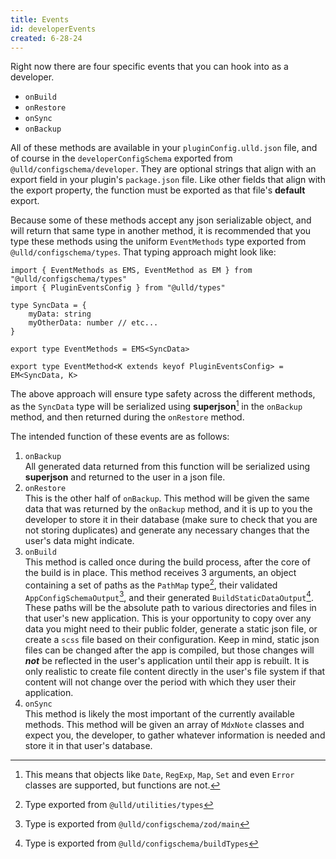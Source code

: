 ```yaml
---
title: Events
id: developerEvents
created: 6-28-24
---
```


Right now there are four <LogoAsText /> specific events that you can hook into as a developer.

- `onBuild`
- `onRestore`
- `onSync`
- `onBackup`


All of these methods are available in your `pluginConfig.ulld.json` file, and of course in the `developerConfigSchema` exported from `@ulld/configschema/developer`. They are optional strings that align with an export field in your plugin's `package.json` file. Like other fields that align with the export property, the function must be exported as that file's **default** export. 

Because some of these methods accept any json serializable object, and will return that same type in another method, it is recommended that you type these methods using the uniform `EventMethods` type exported from `@ulld/configschema/types`. That typing approach might look like:

```tsx
import { EventMethods as EMS, EventMethod as EM } from "@ulld/configschema/types"
import { PluginEventsConfig } from "@ulld/types"

type SyncData = {
    myData: string
    myOtherData: number // etc...
}

export type EventMethods = EMS<SyncData>

export type EventMethod<K extends keyof PluginEventsConfig> = EM<SyncData, K>
```

The above approach will ensure type safety across the different methods, as the `SyncData` type will be serialized using **superjson**[^1] in the `onBackup` method, and then returned during the `onRestore` method.

The intended function of these events are as follows:

1. `onBackup`  
    All generated data returned from this function will be serialized using **superjson** and returned to the user in a json file.
2. `onRestore`  
    This is the other half of `onBackup`. This method will be given the same data that was returned by the `onBackup` method, and it is up to you the developer to store it in their database (make sure to check that you are not storing duplicates) and generate any necessary changes that the user's data might indicate.
3. `onBuild`  
    This method is called once during the build process, after the core of the build is in place. This method receives 3 arguments, an object containing a set of paths as the `PathMap` type[^4], their validated `AppConfigSchemaOutput`[^2], and their generated `BuildStaticDataOutput`[^3]. These paths will be the absolute path to various directories and files in that user's new application. This is your opportunity to copy over any data you might need to their public folder, generate a static json file, or create a `scss` file based on their configuration. Keep in mind, static json files can be changed after the app is compiled, but those changes will ***not*** be reflected in the user's application until their app is rebuilt. It is only realistic to create file content directly in the user's file system if that content will not change over the period with which they user their application.
4. `onSync`  
    This method is likely the most important of the currently available methods. This method will be given an array of `MdxNote` classes and expect you, the developer, to gather whatever information is needed and store it in that user's database.


[^1]: This means that objects like `Date`, `RegExp`, `Map`, `Set` and even `Error` classes are supported, but functions are not.
[^2]: Type is exported from `@ulld/configschema/zod/main`
[^3]: Type is exported from `@ulld/configschema/buildTypes`
[^4]: Type exported from `@ulld/utilities/types`
